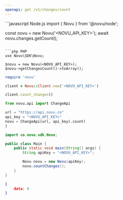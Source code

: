 ```yaml
---
openapi: get /v1/changes/count
---
```


<RequestExample>
```javascript Node.js
import { Novu } from '@novu/node';

const novu = new Novu('<NOVU_API_KEY>');
await novu.changes.getCount();
```

```php PHP
use Novu\SDK\Novu;

$novu = new Novu(<NOVU_API_KEY>);
$novu->getChangesCount()->toArray();
```

```ruby Ruby
require 'novu'

client = Novu::Client.new('<NOVU_API_KEY>')

client.count_changes()
```

```python Python
from novu.api import ChangeApi

url = "https://api.novu.co"
api_key = "<NOVU_API_KEY>"
novu = ChangeApi(url, api_key).count(
)
```

```java Java
import co.novu.sdk.Novu;

public class Main {
    public static void main(String[] args) {
        String apiKey = "<NOVU_API_KEY>";

        Novu novu = new Novu(apiKey);
        novu.countChanges();
    }
}
```

</RequestExample>

<ResponseExample>

```json Response
{
    data: 0
}
```

</ResponseExample>